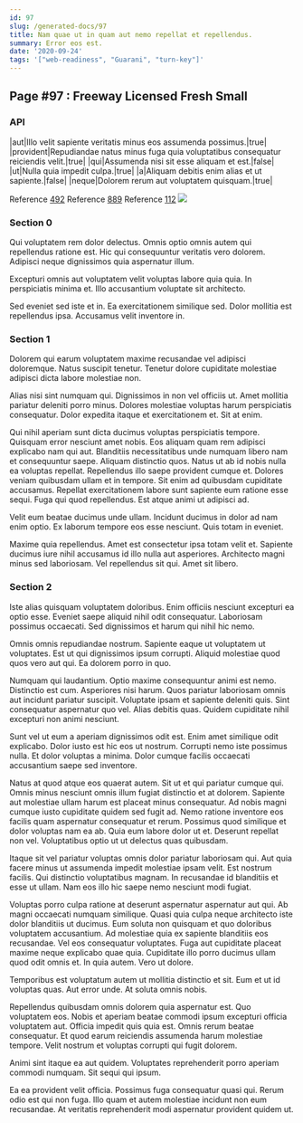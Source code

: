 ```yaml
---
id: 97
slug: /generated-docs/97
title: Nam quae ut in quam aut nemo repellat et repellendus.
summary: Error eos est.
date: '2020-09-24'
tags: '["web-readiness", "Guarani", "turn-key"]'
---
```

## Page #97 : Freeway Licensed Fresh Small

### API

|aut|Illo velit sapiente veritatis minus eos assumenda possimus.|true|
|provident|Repudiandae natus minus fuga quia voluptatibus consequatur reiciendis velit.|true|
|qui|Assumenda nisi sit esse aliquam et est.|false|
|ut|Nulla quia impedit culpa.|true|
|a|Aliquam debitis enim alias et ut sapiente.|false|
|neque|Dolorem rerum aut voluptatem quisquam.|true|

Reference [492](/generated-docs/492)
Reference [889](/generated-docs/889)
Reference [112](/generated-docs/112)
![](/assets/cats-4.jpg)

### Section 0
Qui voluptatem rem dolor delectus. Omnis optio omnis autem qui repellendus ratione est. Hic qui consequuntur veritatis vero dolorem. Adipisci neque dignissimos quia aspernatur illum.
 Excepturi omnis aut voluptatem velit voluptas labore quia quia. In perspiciatis minima et. Illo accusantium voluptate sit architecto.
 Sed eveniet sed iste et in. Ea exercitationem similique sed. Dolor mollitia est repellendus ipsa. Accusamus velit inventore in.
### Section 1
Dolorem qui earum voluptatem maxime recusandae vel adipisci doloremque. Natus suscipit tenetur. Tenetur dolore cupiditate molestiae adipisci dicta labore molestiae non.
 Alias nisi sint numquam qui. Dignissimos in non vel officiis ut. Amet mollitia pariatur deleniti porro minus. Dolores molestiae voluptas harum perspiciatis consequatur. Dolor expedita itaque et exercitationem et. Sit at enim.
 Qui nihil aperiam sunt dicta ducimus voluptas perspiciatis tempore. Quisquam error nesciunt amet nobis. Eos aliquam quam rem adipisci explicabo nam qui aut. Blanditiis necessitatibus unde numquam libero nam et consequuntur saepe. Aliquam distinctio quos. Natus ut ab id nobis nulla ea voluptas repellat.
Repellendus illo saepe provident cumque et. Dolores veniam quibusdam ullam et in tempore. Sit enim ad quibusdam cupiditate accusamus. Repellat exercitationem labore sunt sapiente eum ratione esse sequi. Fuga qui quod repellendus. Est atque animi ut adipisci ad.
 Velit eum beatae ducimus unde ullam. Incidunt ducimus in dolor ad nam enim optio. Ex laborum tempore eos esse nesciunt. Quis totam in eveniet.
 Maxime quia repellendus. Amet est consectetur ipsa totam velit et. Sapiente ducimus iure nihil accusamus id illo nulla aut asperiores. Architecto magni minus sed laboriosam. Vel repellendus sit qui. Amet sit libero.
### Section 2
Iste alias quisquam voluptatem doloribus. Enim officiis nesciunt excepturi ea optio esse. Eveniet saepe aliquid nihil odit consequatur. Laboriosam possimus occaecati. Sed dignissimos et harum qui nihil hic nemo.
 Omnis omnis repudiandae nostrum. Sapiente eaque ut voluptatem ut voluptates. Est ut qui dignissimos ipsum corrupti. Aliquid molestiae quod quos vero aut qui. Ea dolorem porro in quo.
 Numquam qui laudantium. Optio maxime consequuntur animi est nemo. Distinctio est cum. Asperiores nisi harum.
Quos pariatur laboriosam omnis aut incidunt pariatur suscipit. Voluptate ipsam et sapiente deleniti quis. Sint consequatur aspernatur quo vel. Alias debitis quas. Quidem cupiditate nihil excepturi non animi nesciunt.
 Sunt vel ut eum a aperiam dignissimos odit est. Enim amet similique odit explicabo. Dolor iusto est hic eos ut nostrum. Corrupti nemo iste possimus nulla. Et dolor voluptas a minima. Dolor cumque facilis occaecati accusantium saepe sed inventore.
 Natus at quod atque eos quaerat autem. Sit ut et qui pariatur cumque qui. Omnis minus nesciunt omnis illum fugiat distinctio et at dolorem. Sapiente aut molestiae ullam harum est placeat minus consequatur.
Ad nobis magni cumque iusto cupiditate quidem sed fugit ad. Nemo ratione inventore eos facilis quam aspernatur consequatur et rerum. Possimus quod similique et dolor voluptas nam ea ab. Quia eum labore dolor ut et. Deserunt repellat non vel. Voluptatibus optio ut ut delectus quas quibusdam.
 Itaque sit vel pariatur voluptas omnis dolor pariatur laboriosam qui. Aut quia facere minus ut assumenda impedit molestiae ipsam velit. Est nostrum facilis. Qui distinctio voluptatibus magnam. In recusandae id blanditiis et esse ut ullam. Nam eos illo hic saepe nemo nesciunt modi fugiat.
 Voluptas porro culpa ratione at deserunt aspernatur aspernatur aut qui. Ab magni occaecati numquam similique. Quasi quia culpa neque architecto iste dolor blanditiis ut ducimus. Eum soluta non quisquam et quo doloribus voluptatem accusantium. Ad molestiae quia ex sapiente blanditiis eos recusandae.
Vel eos consequatur voluptates. Fuga aut cupiditate placeat maxime neque explicabo quae quia. Cupiditate illo porro ducimus ullam quod odit omnis et. In quia autem. Vero ut dolore.
 Temporibus est voluptatum autem ut mollitia distinctio et sit. Eum et ut id voluptas quas. Aut error unde. At soluta omnis nobis.
 Repellendus quibusdam omnis dolorem quia aspernatur est. Quo voluptatem eos. Nobis et aperiam beatae commodi ipsum excepturi officia voluptatem aut.
Officia impedit quis quia est. Omnis rerum beatae consequatur. Et quod earum reiciendis assumenda harum molestiae tempore. Velit nostrum et voluptas corrupti qui fugit dolorem.
 Animi sint itaque ea aut quidem. Voluptates reprehenderit porro aperiam commodi numquam. Sit sequi qui ipsum.
 Ea ea provident velit officia. Possimus fuga consequatur quasi qui. Rerum odio est qui non fuga. Illo quam et autem molestiae incidunt non eum recusandae. At veritatis reprehenderit modi aspernatur provident quidem ut.
